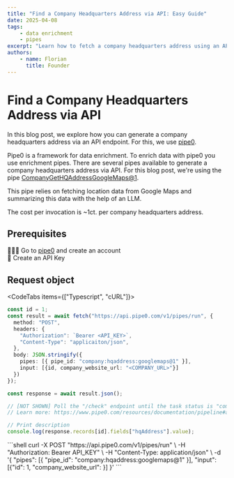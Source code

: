 ```yaml
---
title: "Find a Company Headquarters Address via API: Easy Guide"
date: 2025-04-08
tags:
    - data enrichment
    - pipes
excerpt: "Learn how to fetch a company headquarters address using an API with pipe0"
authors:
    - name: Florian
      title: Founder
---
```


# Find a Company Headquarters Address via API

In this blog post, we explore how you can generate a company headquarters address via an API endpoint.
For this, we use [pipe0](https://pipe0.com).

Pipe0 is a framework for data enrichment. To enrich data with pipe0 you use enrichment pipes.
There are several pipes available to generate a company headquarters address via API. For this blog post, we're 
using the pipe [CompanyGetHQAddressGoogleMaps@1](https://www.pipe0.com/resources/pipe-catalog/company-get-hq-address-google-maps/version-1).

This pipe relies on fetching location data from Google Maps and summarizing this data with the help of an LLM.

The cost per invocation is ~1ct. per company headquarters address.

## Prerequisites

🙆🏼‍♂️ Go to [pipe0](https://pipe0.com) and create an account <br />
🔑 Create an API Key

## Request object

<CodeTabs items={["Typescript", "cURL"]}>
    <div>
```typescript
const id = 1;
const result = await fetch("https://api.pipe0.com/v1/pipes/run", {
  method: "POST",
  headers: {
    "Authorization": `Bearer <API_KEY>`,
    "Content-Type": "applicaiton/json",
  },
  body: JSON.stringify({
    pipes: [{ pipe_id: "company:hqaddress:googlemaps@1" }],
    input: [{id, company_website_url: "<COMPANY_URL>"}]
  })
});

const response = await result.json();

// [NOT SHOWN] Poll the "/check" endpoint until the task status is "completed"
// Learn more: https://www.pipe0.com/resources/documentation/pipeline#async-processing

// Print description
console.log(response.records[id].fields["hqAddress"].value);
```
   </div>
    <div>
```shell
curl -X POST "https://api.pipe0.com/v1/pipes/run" \
-H "Authorization: Bearer API_KEY" \
-H "Content-Type: application/json" \
-d '{
    "pipes": [{ "pipe_id": "company:hqaddress:googlemaps@1" }],
    "input": [{"id": 1, "company_website_url": <COMPANY_URL>}]
}'
```
    </div>
</CodeTabs>


<BlogBanner />
